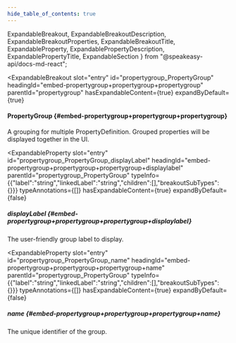 ```yaml
---
hide_table_of_contents: true
---
```

  ExpandableBreakout,
  ExpandableBreakoutDescription,
  ExpandableBreakoutProperties,
  ExpandableBreakoutTitle,
  ExpandableProperty,
  ExpandablePropertyDescription,
  ExpandablePropertyTitle,
  ExpandableSection
} from "@speakeasy-api/docs-md-react";

<ExpandableSection>

<ExpandableBreakout
  slot="entry"
  id="propertygroup_PropertyGroup"
  headingId="embed-propertygroup+propertygroup+propertygroup"
  parentId="propertygroup"
  hasExpandableContent={true}
  expandByDefault={true}
>

<ExpandableBreakoutTitle slot="title">

#### PropertyGroup \{#embed-propertygroup+propertygroup+propertygroup\}

</ExpandableBreakoutTitle>

<ExpandableBreakoutDescription slot="description">

A grouping for multiple PropertyDefinition. Grouped properties will be displayed together in the UI.

</ExpandableBreakoutDescription>

<ExpandableBreakoutProperties slot="properties">

<ExpandableProperty
  slot="entry"
  id="propertygroup_PropertyGroup_displayLabel"
  headingId="embed-propertygroup+propertygroup+propertygroup+displaylabel"
  parentId="propertygroup_PropertyGroup"
  typeInfo={{"label":"string","linkedLabel":"string","children":[],"breakoutSubTypes":{}}}
  typeAnnotations={[]}
  hasExpandableContent={true}
  expandByDefault={false}
>

<ExpandablePropertyTitle slot="title">

##### displayLabel \{#embed-propertygroup+propertygroup+propertygroup+displaylabel\}

</ExpandablePropertyTitle>

<ExpandablePropertyDescription slot="description">

The user-friendly group label to display.

</ExpandablePropertyDescription>

</ExpandableProperty>

<ExpandableProperty
  slot="entry"
  id="propertygroup_PropertyGroup_name"
  headingId="embed-propertygroup+propertygroup+propertygroup+name"
  parentId="propertygroup_PropertyGroup"
  typeInfo={{"label":"string","linkedLabel":"string","children":[],"breakoutSubTypes":{}}}
  typeAnnotations={[]}
  hasExpandableContent={true}
  expandByDefault={false}
>

<ExpandablePropertyTitle slot="title">

##### name \{#embed-propertygroup+propertygroup+propertygroup+name\}

</ExpandablePropertyTitle>

<ExpandablePropertyDescription slot="description">

The unique identifier of the group.

</ExpandablePropertyDescription>

</ExpandableProperty>

</ExpandableBreakoutProperties>

</ExpandableBreakout>

</ExpandableSection>